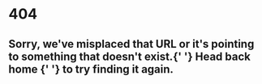 
<StandardLayout>
  <div className="feature-bg vh-75 ma2 br2">
    <div className="flex flex-column items-center justify-center h-100 pa4">
        <h1 className="f1 f-headline-l garamond mb3 fw9 near-white mt0">404</h1>
        <h2 className="fw5 gray measure tc">
          Sorry, we've misplaced that URL or it's pointing to something that
          doesn't exist.{' '}
          <Link className="link dim near-white underline" to="/">
            Head back home
          </Link>{' '}
          to try finding it again.
        </h2>
    </div>
  </div>
</StandardLayout>
